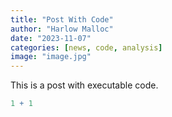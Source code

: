```yaml
---
title: "Post With Code"
author: "Harlow Malloc"
date: "2023-11-07"
categories: [news, code, analysis]
image: "image.jpg"
---
```


This is a post with executable code.

```r
1 + 1
```
